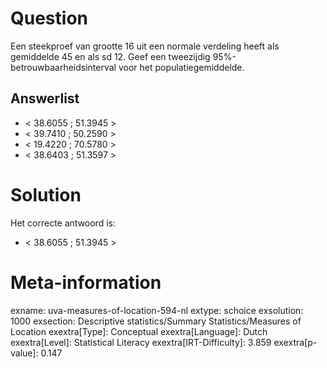 Question
========

Een steekproef van grootte 16 uit een normale verdeling heeft als
gemiddelde 45 en als sd 12. Geef een tweezijdig
95%-betrouwbaarheidsinterval voor het populatiegemiddelde.

Answerlist
----------

* < 38.6055 ; 51.3945 >
* < 39.7410 ; 50.2590 >
* < 19.4220 ; 70.5780 >
* < 38.6403 ; 51.3597 >

Solution
========

Het correcte antwoord is: 

* < 38.6055 ; 51.3945 >

Meta-information
================
exname: uva-measures-of-location-594-nl
extype: schoice
exsolution: 1000
exsection: Descriptive statistics/Summary Statistics/Measures of Location
exextra[Type]: Conceptual
exextra[Language]: Dutch
exextra[Level]: Statistical Literacy
exextra[IRT-Difficulty]: 3.859
exextra[p-value]: 0.147
